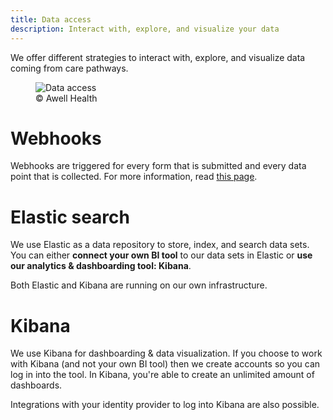 ```yaml
---
title: Data access
description: Interact with, explore, and visualize your data
---
```


We offer different strategies to interact with, explore, and visualize data coming from care pathways.

<figure className="w-full flex flex-col justify-center text-center">
  <img
    src="https://res.cloudinary.com/da7x4rzl4/image/upload/v1651756063/Developer%20portal/data_access_Awell.png"
    alt="Data access"
    className="w-5/6 mx-auto"
  />
  <figcaption className="dark:text-slate-400 pt-1">© Awell Health</figcaption>
</figure>

# Webhooks

Webhooks are triggered for every form that is submitted and every data point that is collected. For more information, read [this page](/docs/integrations/webhooks).

# Elastic search

We use Elastic as a data repository to store, index, and search data sets. You can either **connect your own BI tool** to our data sets in Elastic or **use our analytics & dashboarding tool: Kibana**.

Both Elastic and Kibana are running on our own infrastructure.

# Kibana

We use Kibana for dashboarding & data visualization. If you choose to work with Kibana (and not your own BI tool) then we create accounts so you can log in into the tool. In Kibana, you're able to create an unlimited amount of dashboards.

Integrations with your identity provider to log into Kibana are also possible.
